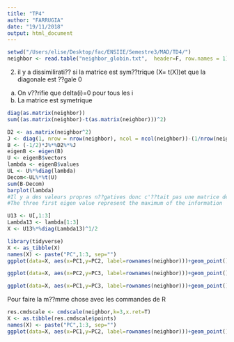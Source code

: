 ```yaml
---
title: "TP4"
author: "FARRUGIA"
date: "19/11/2018"
output: html_document
---
```


```r
setwd("/Users/elise/Desktop/fac/ENSIIE/Semestre3/MAD/TD4/")
neighbor <- read.table("neighbor_globin.txt",  header=F, row.names = 1)


```

2. il y a dissimilirati?? si la matrice est sym??trique (X= t(X))et que la diagonale est ??gale 0 
a) On v??rifie que  delta(i)=0 pour tous les i
b) La matrice est symetrique
```r
diag(as.matrix(neighbor))
sum((as.matrix(neighbor)-t(as.matrix(neighbor)))^2)
```

```r
D2 <- as.matrix(neighbor^2)
J <- diag(1, nrow = nrow(neighbor), ncol = ncol(neighbor))-(1/nrow(neighbor))*matrix(1,nrow = nrow(neighbor), ncol = ncol(neighbor))
B <- (-1/2)*J%*%D2%*%J
eigenB <- eigen(B)
U <- eigenB$vectors
lambda <- eigenB$values
UL <- U%*%diag(lambda)
Decom<-UL%*%t(U)
sum(B-Decom)
barplot(lambda)
#Il y a des valeurs propres n??gatives donc c'??tait pas une matrice de distance, c'est une matrice de dissimilarit?? 
#The three first eigen value represent the maximum of the information
```

```r
U13 <- U[,1:3]
Lambda13 <- lambda[1:3]
X <- U13%*%diag(Lambda13)^1/2
```
```r
library(tidyverse)
X <- as_tibble(X)
names(X) <- paste("PC",1:3, sep="")
ggplot(data=X, aes(x=PC1,y=PC2, label=rownames(neighbor)))+geom_point()+geom_text(check_overlap = T)

```


```r
ggplot(data=X, aes(x=PC2,y=PC3, label=rownames(neighbor)))+geom_point()+geom_text(check_overlap = T)
```



```r
ggplot(data=X, aes(x=PC1,y=PC3, label=rownames(neighbor)))+geom_point()+geom_text(check_overlap = T)
```

Pour faire la m??mme chose avec les commandes de R
```r
res.cmdscale <- cmdscale(neighbor,k=3,x.ret=T)
X <- as.tibble(res.cmdscale$points)
names(X) <- paste("PC",1:3, sep="")
ggplot(data=X, aes(x=PC1,y=PC2, label=rownames(neighbor)))+geom_point()+geom_text(check_overlap = T)
```

